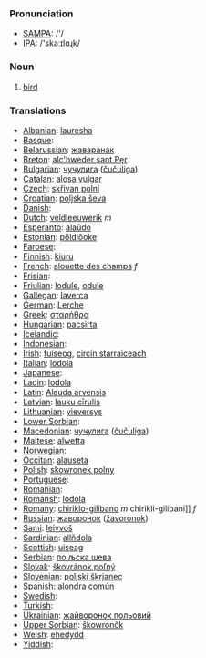 === Pronunciation ===
*[[w:SAMPA|SAMPA]]: /'/
*[[w:IPA|IPA]]: /'skaːɪlɑɻk/

=== Noun ===

# [[bird]]

=== Translations ===

*[[Albanian]]: [[lauresha]]
*[[Basque]]: 
*[[Belarussian]]: [[жаваранак]]
*[[Breton]]: [[alc'hweder sant Pęr]]
*[[Bulgarian]]: [[чучулига]] ([[čučuliga]])
*[[Catalan]]: [[alosa vulgar]]
*[[Czech]]: [[skřivan polní]]
*[[Croatian]]: [[poljska ševa]]
*[[Danish]]: [[]]
*[[Dutch]]:  [[veldleeuwerik]] ''m''
*[[Esperanto]]: [[alaŭdo]]
*[[Estonian]]: [[pőldlőoke]]
*[[Faroese]]: [[]]
*[[Finnish]]: [[kiuru]] '' ''
*[[French]]: [[alouette des champs]] ''f''
*[[Frisian]]: [[]]
*[[Friulian]]: [[lodule]], [[odule]]
*[[Gallegan]]: [[laverca]]
*[[German]]: [[Lerche]]
*[[Greek]]: [[σταρήθρα]] '' ''
*[[Hungarian]]: [[pacsirta]]
*[[Icelandic]]: [[]]
*[[Indonesian]]: [[]]
*[[Irish]]: [[fuiseog]], [[circín starraiceach]]
*[[Italian]]: [[lodola]] '' ''
*[[Japanese]]: [[]]
*[[Ladin]]: [[lodola]]
*[[Latin]]: [[Alauda arvensis]] '' ''
*[[Latvian]]: [[lauku cīrulis]]
*[[Lithuanian]]: [[vieversys]]
*[[Lower Sorbian]]: 
*[[Macedonian]]: [[чучулига]] ([[čučuliga]])
*[[Maltese]]: [[alwetta]]
*[[Norwegian]]: [[]]
*[[Occitan]]: [[alauseta]]
*[[Polish]]: [[skowronek polny]] '' ''
*[[Portuguese]]: 
*[[Romanian]]: 
*[[Romansh]]: [[lodola]]
*[[Romany]]: [[chiriklo-gilibano]] ''m'' chirikli-gilibani]] ''f''
*[[Russian]]: [[жаворонок]] ([[žavoronok]]) '' ''
*[[Sami]]: [[leivvoš]]
*[[Sardinian]]: [[allňdola]]
*[[Scottish]]: [[uiseag]]
*[[Serbian]]: [[по љска шева]]
*[[Slovak]]: [[škovránok poľný]]
*[[Slovenian]]: [[poljski škrjanec]]
*[[Spanish]]: [[alondra común]] '' ''
*[[Swedish]]: 
*[[Turkish]]: 
*[[Ukrainian]]: [[жайворонок польовий]]
*[[Upper Sorbian]]: [[škowrončk]]
*[[Welsh]]: [[ehedydd]]
*[[Yiddish]]: